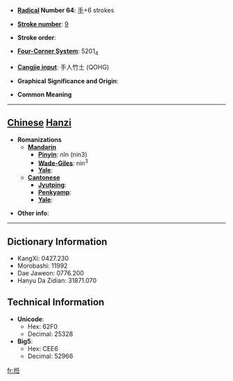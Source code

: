 * '''[[Wiktionary:Chinese radical index| Radical]] Number 64''': [[Wiktionary:Chinese radical index 手|手]]+6 strokes

* '''[[Wiktionary:Chinese total strokes index|Stroke number]]''': [[Wiktionary:Chinese total strokes index 9|9]]

* '''Stroke order''': 

* '''[[Wiktionary:Chinese four corner index|Four-Corner System]]''': 5201<sub>4</sub>

* '''[[Wiktionary:Chinese Cangjie index|Cangjie input]]''': 手人竹土 (QOHG)

* '''Graphical Significance and Origin''': 

* '''Common Meaning'''

----

== [[Chinese]] [[Hanzi]] ==

* '''Romanizations'''
** '''[[Mandarin]]'''
*** '''[[Pinyin]]''': nǐn (nin3)
*** '''[[Wade-Giles]]''': nin<sup>3</sup>
*** '''[[Yale]]''': 
** '''[[Cantonese]]'''
*** '''[[Jyutping]]''':
*** '''[[Penkyamp]]''': 
*** '''[[Yale]]''': 

* '''Other info''': 

----

== Dictionary Information ==

* KangXi: 0427.230
* Morobashi: 11992
* Dae Jaweon: 0776.200
* Hanyu Da Zidian: 31871.070

== Technical Information ==

* '''Unicode''':
** Hex: 62F0
** Decimal: 25328
* '''Big5''':
** Hex: CEE6
** Decimal: 52966

[[fr:拰]]
